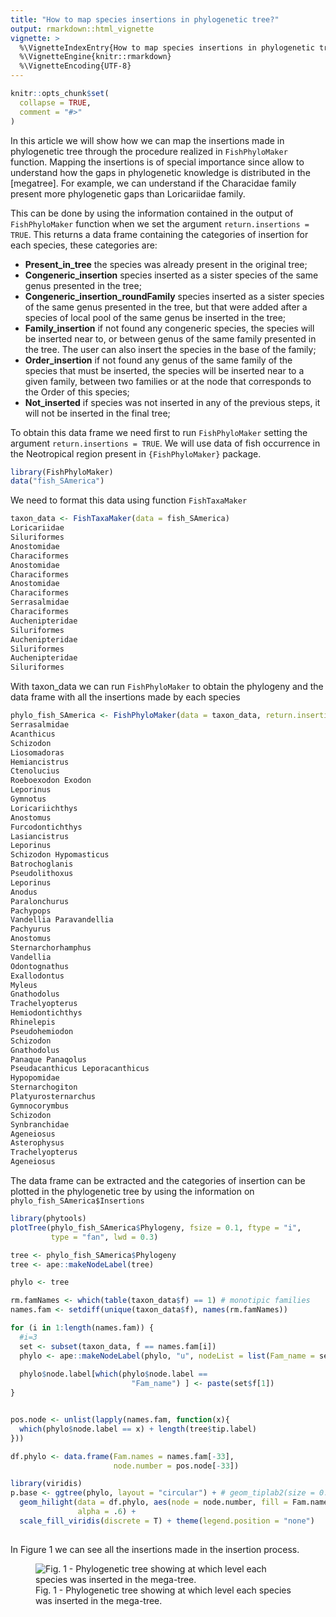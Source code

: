 ```yaml
---
title: "How to map species insertions in phylogenetic tree?"
output: rmarkdown::html_vignette
vignette: >
  %\VignetteIndexEntry{How to map species insertions in phylogenetic tree?}
  %\VignetteEngine{knitr::rmarkdown}
  %\VignetteEncoding{UTF-8}
---
```


```r
knitr::opts_chunk$set(
  collapse = TRUE,
  comment = "#>"
)
```

In this article we will show how we can map the insertions made in phylogenetic tree through the procedure realized in `FishPhyloMaker` function. Mapping the insertions is of special importance since allow to understand how the gaps in phylogenetic knowledge is distributed in the [megatree]. For example, we can understand if the Characidae family present more phylogenetic gaps than Loricariidae family.

This can be done by using the information contained in the output of `FishPhyloMaker` function when we set the argument `return.insertions = TRUE`. This returns a data frame containing the categories of insertion for each species, these categories are:

-   **Present_in_tree** the species was already present in the original tree;
-   **Congeneric_insertion** species inserted as a sister species of the same genus presented in the tree;
-   **Congeneric_insertion_roundFamily** species inserted as a sister species of the same genus presented in the tree, but that were added after a species of local pool of the same genus be inserted in the tree;
-   **Family_insertion** if not found any congeneric species, the species will be inserted near to, or between genus of the same family presented in the tree. The user can also insert the species in the base of the family;
-   **Order_insertion** if not found any genus of the same family of the species that must be inserted, the species will be inserted near to a given family, between two families or at the node that corresponds to the Order of this species;
-   **Not_inserted** if species was not inserted in any of the previous steps, it will not be inserted in the final tree;

To obtain this data frame we need first to run `FishPhyloMaker` setting the argument `return.insertions = TRUE`. We will use data of fish occurrence in the Neotropical region present in `{FishPhyloMaker}` package.

```r
library(FishPhyloMaker)
data("fish_SAmerica")
```

We need to format this data using function `FishTaxaMaker`

```r
taxon_data <- FishTaxaMaker(data = fish_SAmerica)
Loricariidae
Siluriformes
Anostomidae 
Characiformes
Anostomidae 
Characiformes
Anostomidae 
Characiformes
Serrasalmidae
Characiformes
Auchenipteridae
Siluriformes
Auchenipteridae
Siluriformes
Auchenipteridae
Siluriformes
```

With taxon_data we can run `FishPhyloMaker` to obtain the phylogeny and the data frame with all the insertions made by each species

```r
phylo_fish_SAmerica <- FishPhyloMaker(data = taxon_data, return.insertions = T)
Serrasalmidae
Acanthicus
Schizodon
Liosomadoras
Hemiancistrus
Ctenolucius
Roeboexodon Exodon
Leporinus
Gymnotus
Loricariichthys
Anostomus
Furcodontichthys
Lasiancistrus
Leporinus
Schizodon Hypomasticus
Batrochoglanis
Pseudolithoxus
Leporinus
Anodus
Paralonchurus
Pachypops
Vandellia Paravandellia
Pachyurus
Anostomus
Sternarchorhamphus
Vandellia
Odontognathus
Exallodontus
Myleus
Gnathodolus
Trachelyopterus
Hemiodontichthys
Rhinelepis
Pseudohemiodon
Schizodon
Gnathodolus
Panaque Panaqolus
Pseudacanthicus Leporacanthicus
Hypopomidae
Sternarchogiton
Platyurosternarchus
Gymnocorymbus
Schizodon
Synbranchidae
Ageneiosus
Asterophysus
Trachelyopterus
Ageneiosus
```

The data frame can be extracted and the categories of insertion can be plotted in the phylogenetic tree by using the information on `phylo_fish_SAmerica$Insertions`

```r
library(phytools)
plotTree(phylo_fish_SAmerica$Phylogeny, fsize = 0.1, ftype = "i",
         type = "fan", lwd = 0.3)

tree <- phylo_fish_SAmerica$Phylogeny
tree <- ape::makeNodeLabel(tree)

phylo <- tree

rm.famNames <- which(table(taxon_data$f) == 1) # monotipic families
names.fam <- setdiff(unique(taxon_data$f), names(rm.famNames))

for (i in 1:length(names.fam)) {
  #i=3
  set <- subset(taxon_data, f == names.fam[i])
  phylo <- ape::makeNodeLabel(phylo, "u", nodeList = list(Fam_name = set$s))
  
  phylo$node.label[which(phylo$node.label == 
                           "Fam_name") ] <- paste(set$f[1])
}


pos.node <- unlist(lapply(names.fam, function(x){
  which(phylo$node.label == x) + length(tree$tip.label)
}))

df.phylo <- data.frame(Fam.names = names.fam[-33],
                       node.number = pos.node[-33])

library(viridis)
p.base <- ggtree(phylo, layout = "circular") + # geom_tiplab2(size = 0.4) +
  geom_hilight(data = df.phylo, aes(node = node.number, fill = Fam.names), 
               alpha = .6) +
  scale_fill_viridis(discrete = T) + theme(legend.position = "none")
  
```

In Figure 1 we can see all the insertions made in the insertion process.

![Fig. 1 - Phylogenetic tree showing at which level each species was inserted in the mega-tree.](../vignettes/phylo_SAmerica.png)